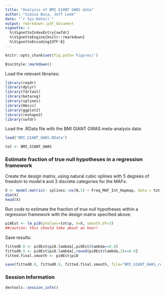 ```yaml
---
title: "Analysis of BMI GIANT GWAS data"
author: "Simina Boca, Jeff Leek"
date: "`r Sys.Date()`"
output: rmarkdown::pdf_document
vignette: >
  %\VignetteIndexEntry{swfdr}
  %\VignetteEngine{knitr::rmarkdown}
  %\VignetteEncoding{UTF-8}
---
```


<!--
%% \VignetteEngine{knitr::rmarkdown}
-->

```r
knitr::opts_chunk$set(fig.path='Figures/')
```

```r
BiocStyle::markdown()
```

Load the relevant libraries:

```r
library(readr)
library(dplyr)
library(fdrtool)
library(betareg)
library(splines)
library(Hmisc)
library(ggplot2)
library(reshape2)
library(swfdr)
```

Load the .RData file with the BMI GIANT GWAS meta-analysis data:

```r
load("BMI_GIANT_GWAS.RData")

tot <- BMI_GIANT_GWAS
```

### Estimate fraction of true null hypotheses in a regression framework

Create the design matrix, using natural cubic splines with 5 degrees of freedom to model `N` and 3 discrete categories for the MAFs:

```r
X <- model.matrix(~ splines::ns(N,5) + Freq_MAF_Int_Hapmap, data = tot)[,-1]
dim(X)
head(X)
```

Run code to estimate the fraction of true null hypotheses within a regression framework with the design matrix specified above:

```r
pi0Est <- lm_pi0(pValues=tot$p, X=X, smooth.df=3)
##caution: this should take about an hour!
```

Save results:

```r
fitted0.8 <- pi0Est$pi0.lambda[,pi0Est$lambda==0.8]
fitted0.9 <- pi0Est$pi0.lambda[,round(pi0Est$lambda,2)==0.9]
fitted.final.smooth <- pi0Est$pi0

save(fitted0.8, fitted0.9, fitted.final.smooth, file="BMI_GIANT_GWAS_results.RData")
```

### Session Information

```r
devtools::session_info()
```

